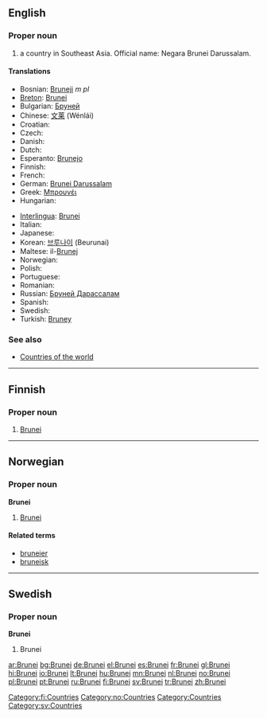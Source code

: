==English==
{{wikipedia}}

===Proper noun===
{{en-proper noun}}

# a country in Southeast Asia. Official name: Negara Brunei Darussalam.

====Translations====
{{top}}
* Bosnian: [[Bruneji]] ''m pl''
* [[Breton]]: [[Brunei]]
* Bulgarian: [[Бруней]]
* Chinese: [[文莱]] (Wénlái)
* Croatian: {{t-|hr|Brunej|m}}
* Czech: {{t+|cs|Brunej|f}}
* Danish: {{t-|da|Brunei}}
* Dutch: {{t+|nl|Brunei}}
* Esperanto: [[Brunejo]]
* Finnish: {{t+|fi|Brunei}}
* French: {{t+|fr|Brunei}}
* German: [[Brunei Darussalam]]
* Greek: [[Μπρουνέι]]
* Hungarian: {{t+|hu|Brunei}}
{{mid}}
* [[Interlingua]]: [[Brunei]]
* Italian: {{t-|it|Brunei}}
* Japanese: {{t+|ja|ブルネイ|tr=burunei|sc=Jpan}}
* Korean: [[브루나이]] (Beurunai)
* Maltese: il-[[Brunej]]
* Norwegian: {{t+|no|Brunei}}
* Polish: {{t+|pl|Brunei}}
* Portuguese: {{t+|pt|Brunei}}
* Romanian: {{t-|ro|Brunei}}
* Russian: [[Бруней Дарассалам]]
* Spanish: {{t+|es|Brunéi}}
* Swedish: {{t+|sv|Brunei}}
* Turkish: [[Bruney]]
{{bottom}}

===See also===
*[[Appendix:Countries of the world|Countries of the world]]

----

==Finnish==
{{wikipedia|lang=fi}}

===Proper noun===
{{fi-noun|proper=true}}

# [[#English|Brunei]]

[[Category:fi:Countries]]

----

==Norwegian==

===Proper noun===
'''Brunei'''

# [[#English|Brunei]]

====Related terms====
*[[bruneier]]
*[[bruneisk]]

[[Category:no:Countries]]

----

==Swedish==

===Proper noun===
'''Brunei'''

# Brunei

[[Category:Countries]]
[[Category:sv:Countries]]

[[ar:Brunei]]
[[bg:Brunei]]
[[de:Brunei]]
[[el:Brunei]]
[[es:Brunei]]
[[fr:Brunei]]
[[gl:Brunei]]
[[hi:Brunei]]
[[io:Brunei]]
[[lt:Brunei]]
[[hu:Brunei]]
[[mn:Brunei]]
[[nl:Brunei]]
[[no:Brunei]]
[[pl:Brunei]]
[[pt:Brunei]]
[[ru:Brunei]]
[[fi:Brunei]]
[[sv:Brunei]]
[[tr:Brunei]]
[[zh:Brunei]]